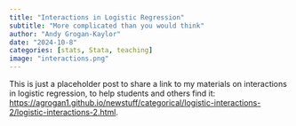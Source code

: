 ```yaml
---
title: "Interactions in Logistic Regression"
subtitle: "More complicated than you would think"
author: "Andy Grogan-Kaylor" 
date: "2024-10-8"
categories: [stats, Stata, teaching]
image: "interactions.png"
---
```


This is just a placeholder post to share a link to my materials on interactions in logistic regression, to help students and others find it: [https://agrogan1.github.io/newstuff/categorical/logistic-interactions-2/logistic-interactions-2.html](https://agrogan1.github.io/newstuff/categorical/logistic-interactions-2/logistic-interactions-2.html).







